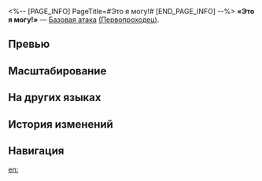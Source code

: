 <%-- [PAGE_INFO]
PageTitle=#Это я могу!#
[END_PAGE_INFO] --%>
{{Навык Инфобокс
|Название         = Это я могу!
|Изображение      = Навык Это я могу!.png
|Персонаж         = Первопроходец (Память)
|Тип              = Базовая атака
|Тэг              = Одиночная атака
|УронСтойк        = 10
|ЭнергияГен       = 20
|Энергия          = 
|Длительность     = 
|Описание         = Наносит выбранному противнику ледяной урон, равный {{Цвет|Выделенный|50%—110%}} от силы атаки Первопроходца.
|Свойство1        = 
|Масштабирование1 = 
}}
'''«Это я могу!»''' — [[Базовая атака]] [[(Первопроходец)]].

==Превью==
{{Превью
|Файл = Это я могу! Превью
}}

==Масштабирование==
{{Масштабирование навыка
|50%;60%;70%;80%;90%;100%;110%;120%;130%;140%
}}

==На других языках==
{{На других языках
|en   = Leave It to Me!
|zhs  = 包在我身上！
|zht  = 包在我身上！
|ja   = お{{Rubi|任|まか}}せあれ！
|ko   = 나한테 맡겨!
|es   = ¡Yo me encargo!
|fr   = Je m'en charge&nbsp;!
|ru   = Это я могу!
|th   = Leave It to me!
|vi   = Cứ Để Tôi Lo!
|de   = Überlass das mir!
|id   = Leave It to Me!
|pt   = Deixa Comigo!
}}

==История изменений==
{{История изменений|3.5}}

==Навигация==
{{Навык Навбокс|Первопроходец (Память)}}

[[en:]]